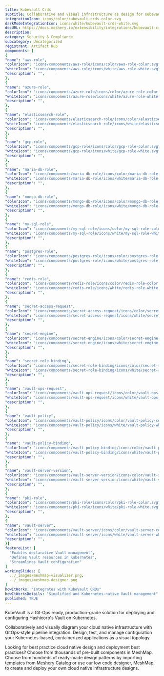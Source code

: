 ```yaml
---
title: Kubevault Crds
subtitle: Collaborative and visual infrastructure as design for Kubevault Crds
integrationIcon: icons/color/kubevault-crds-color.svg
darkModeIntegrationIcon: icons/white/kubevault-crds-white.svg
docURL: https://docs.meshery.io/extensibility/integrations/kubevault-crds
description: 
category: Security & Compliance
subcategory: Uncategorized
registrant: Artifact Hub
components: [
{
"name": "aws-role",
"colorIcon": "icons/components/aws-role/icons/color/aws-role-color.svg",
"whiteIcon": "icons/components/aws-role/icons/white/aws-role-white.svg",
"description": "",
},
{
"name": "azure-role",
"colorIcon": "icons/components/azure-role/icons/color/azure-role-color.svg",
"whiteIcon": "icons/components/azure-role/icons/white/azure-role-white.svg",
"description": "",
},
{
"name": "elasticsearch-role",
"colorIcon": "icons/components/elasticsearch-role/icons/color/elasticsearch-role-color.svg",
"whiteIcon": "icons/components/elasticsearch-role/icons/white/elasticsearch-role-white.svg",
"description": "",
},
{
"name": "gcp-role",
"colorIcon": "icons/components/gcp-role/icons/color/gcp-role-color.svg",
"whiteIcon": "icons/components/gcp-role/icons/white/gcp-role-white.svg",
"description": "",
},
{
"name": "maria-db-role",
"colorIcon": "icons/components/maria-db-role/icons/color/maria-db-role-color.svg",
"whiteIcon": "icons/components/maria-db-role/icons/white/maria-db-role-white.svg",
"description": "",
},
{
"name": "mongo-db-role",
"colorIcon": "icons/components/mongo-db-role/icons/color/mongo-db-role-color.svg",
"whiteIcon": "icons/components/mongo-db-role/icons/white/mongo-db-role-white.svg",
"description": "",
},
{
"name": "my-sql-role",
"colorIcon": "icons/components/my-sql-role/icons/color/my-sql-role-color.svg",
"whiteIcon": "icons/components/my-sql-role/icons/white/my-sql-role-white.svg",
"description": "",
},
{
"name": "postgres-role",
"colorIcon": "icons/components/postgres-role/icons/color/postgres-role-color.svg",
"whiteIcon": "icons/components/postgres-role/icons/white/postgres-role-white.svg",
"description": "",
},
{
"name": "redis-role",
"colorIcon": "icons/components/redis-role/icons/color/redis-role-color.svg",
"whiteIcon": "icons/components/redis-role/icons/white/redis-role-white.svg",
"description": "",
},
{
"name": "secret-access-request",
"colorIcon": "icons/components/secret-access-request/icons/color/secret-access-request-color.svg",
"whiteIcon": "icons/components/secret-access-request/icons/white/secret-access-request-white.svg",
"description": "",
},
{
"name": "secret-engine",
"colorIcon": "icons/components/secret-engine/icons/color/secret-engine-color.svg",
"whiteIcon": "icons/components/secret-engine/icons/white/secret-engine-white.svg",
"description": "",
},
{
"name": "secret-role-binding",
"colorIcon": "icons/components/secret-role-binding/icons/color/secret-role-binding-color.svg",
"whiteIcon": "icons/components/secret-role-binding/icons/white/secret-role-binding-white.svg",
"description": "",
},
{
"name": "vault-ops-request",
"colorIcon": "icons/components/vault-ops-request/icons/color/vault-ops-request-color.svg",
"whiteIcon": "icons/components/vault-ops-request/icons/white/vault-ops-request-white.svg",
"description": "",
},
{
"name": "vault-policy",
"colorIcon": "icons/components/vault-policy/icons/color/vault-policy-color.svg",
"whiteIcon": "icons/components/vault-policy/icons/white/vault-policy-white.svg",
"description": "",
},
{
"name": "vault-policy-binding",
"colorIcon": "icons/components/vault-policy-binding/icons/color/vault-policy-binding-color.svg",
"whiteIcon": "icons/components/vault-policy-binding/icons/white/vault-policy-binding-white.svg",
"description": "",
},
{
"name": "vault-server-version",
"colorIcon": "icons/components/vault-server-version/icons/color/vault-server-version-color.svg",
"whiteIcon": "icons/components/vault-server-version/icons/white/vault-server-version-white.svg",
"description": "",
},
{
"name": "pki-role",
"colorIcon": "icons/components/pki-role/icons/color/pki-role-color.svg",
"whiteIcon": "icons/components/pki-role/icons/white/pki-role-white.svg",
"description": "",
},
{
"name": "vault-server",
"colorIcon": "icons/components/vault-server/icons/color/vault-server-color.svg",
"whiteIcon": "icons/components/vault-server/icons/white/vault-server-white.svg",
"description": "",
}]
featureList: [
  "Enables declarative Vault management",
  "Defines Vault resources in Kubernetes",
  "Streamlines Vault configuration"
]
workingSlides: [
  ../_images/meshmap-visualizer.png,
  ../_images/meshmap-designer.png
]
howItWorks: "Integrates with KubeVault CRDs"
howItWorksDetails: "Simplified and Kubernetes-native Vault management"
published: TRUE
---
```


<p>
  KubeVault is a Git-Ops ready, production-grade solution for deploying and configuring Hashicorp's
  Vault on Kubernetes.
</p>
<p>
  Collaboratively and visually diagram your cloud native infrastructure with GitOps-style pipeline
  integration. Design, test, and manage configuration your Kubernetes-based, containerized
  applications as a visual topology.
</p>
<p>
  Looking for best practice cloud native design and deployment best practices? Choose from thousands
  of pre-built components in MeshMap. Choose from hundreds of ready-made design patterns by
  importing templates from Meshery Catalog or use our low code designer, MeshMap, to create and
  deploy your own cloud native infrastructure designs.
</p>
